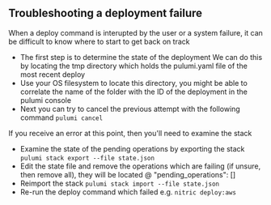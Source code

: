 ## Troubleshooting a deployment failure

When a deploy command is interupted by the user or a system failure, it can be difficult to know where to start to get back on track

- The first step is to determine the state of the deployment
  We can do this by locating the tmp directory which holds the pulumi.yaml file of the most recent deploy
- Use your OS filesystem to locate this directory, you might be able to correlate the name of the folder with the ID of the deployment in the pulumi console
- Next you can try to cancel the previous attempt with the following command `pulumi cancel`

If you receive an error at this point, then you'll need to examine the stack

- Examine the state of the pending operations by exporting the stack `pulumi stack export --file state.json`
- Edit the state file and remove the operations which are failing (if unsure, then remove all), they will be located @ "pending_operations": []
- Reimport the stack `pulumi stack import --file state.json`
- Re-run the deploy command which failed e.g. `nitric deploy:aws`
